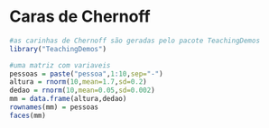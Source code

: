 # Caras de Chernoff {#chernoff}

```r
#as carinhas de Chernoff são geradas pelo pacote TeachingDemos
library("TeachingDemos")

#uma matriz com variaveis
pessoas = paste("pessoa",1:10,sep="-")
altura = rnorm(10,mean=1.7,sd=0.2)
dedao = rnorm(10,mean=0.05,sd=0.002)
mm = data.frame(altura,dedao)
rownames(mm) = pessoas
faces(mm)
```

